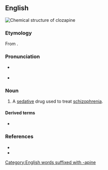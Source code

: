 ==English==
[[File:Clozapine.svg|thumb|Chemical structure of '''clozapine''']]
{{wikipedia}}

===Etymology===
From {{af|en|chloro-|alt1=chlo(ro)-|benzodiazepine|alt2=-zapine|t2=alteration of ''(benzodi)azepine''|nocat=1}}.

===Pronunciation===
* {{a|RP}} {{IPA|en|/ˈkləʊ.zə.piːn/}}
* {{a|GA}} {{IPA|en|/ˈkloʊ.zəˌpin/}}

===Noun===
{{en-noun|~}}

# {{lb|en|pharmaceutical drug}} A [[sedative]] drug used to treat [[schizophrenia]].

====Derived terms====
* {{l|en|-apine}}

===References===
* {{R:Lexico}}
* {{R:Merriam-Webster Online}}

[[Category:English words suffixed with -apine]]